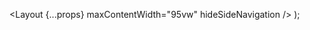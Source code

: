<!--
Copyright (c) 2018-2019 Uber Technologies, Inc.

This source code is licensed under the MIT license found in the
LICENSE file in the root directory of this source tree.
-->


  <Layout {...props} maxContentWidth="95vw" hideSideNavigation />
);

<Gallery />
